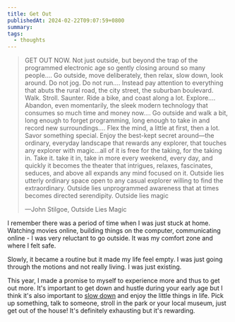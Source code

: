 ```yaml
---
title: Get Out
publishedAt: 2024-02-22T09:07:59+0800
summary:
tags:
  - thoughts
---
```


> GET OUT NOW. Not just outside, but beyond the trap of the programmed electronic age so gently closing around so many people…. Go outside, move deliberately, then relax, slow down, look around. Do not jog. Do not run…. Instead pay attention to everything that abuts the rural road, the city street, the suburban boulevard. Walk. Stroll. Saunter. Ride a bike, and coast along a lot. Explore…. Abandon, even momentarily, the sleek modern technology that consumes so much time and money now…. Go outside and walk a bit, long enough to forget programming, long enough to take in and record new surroundings…. Flex the mind, a little at first, then a lot. Savor something special. Enjoy the best-kept secret around—the ordinary, everyday landscape that rewards any explorer, that touches any explorer with magic…all of it is free for the taking, for the taking in. Take it. take it in, take in more every weekend, every day, and quickly it becomes the theater that intrigues, relaxes, fascinates, seduces, and above all expands any mind focused on it. Outside lies utterly ordinary space open to any casual explorer willing to find the extraordinary. Outside lies unprogrammed awareness that at times becomes directed serendipity. Outside lies magic
>
> —John Stilgoe, Outside Lies Magic

I remember there was a period of time when I was just stuck at home. Watching movies online, building things on the computer, communicating online - I was very reluctant to go outside. It was my comfort zone and where I felt safe.

Slowly, it became a routine but it made my life feel empty. I was just going through the motions and not really living. I was just existing.

This year, I made a promise to myself to experience more and thus to get out more. It's important to get down and hustle during your early age but I think it's also important to [slow down](https://weichuntan.com/blog/the-art-of-slow-living) and enjoy the little things in life. Pick up something, talk to someone, stroll in the park or your local museum, just get out of the house! It's definitely exhausting but it's rewarding.
